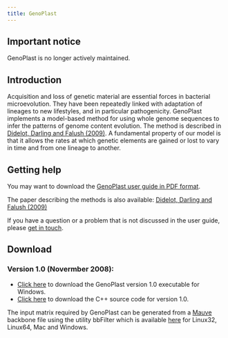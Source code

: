 ```yaml
---
title: GenoPlast
---
```

  
## Important notice

GenoPlast is no longer actively maintained. 

## Introduction

Acquisition and loss of genetic material are essential forces in bacterial microevolution. They have been repeatedly linked with adaptation of lineages to new lifestyles, and in particular pathogenicity. GenoPlast implements a model-based method for using whole genome sequences to infer the patterns of genome content evolution. The method is described in <a href="http://genome.cshlp.org/content/early/2008/11/17/gr.082263.108.abstract">Didelot, Darling and Falush (2009)</a>. A fundamental property of our model is that it allows the rates at which genetic elements are gained or lost to vary in time and from one lineage to another.

## Getting help

You may want to download the <a href="http://www.stats.ox.ac.uk/~didelot/files/genoplast-userguide.pdf">GenoPlast user guide in PDF format</a>.

The paper describing the methods is also available: <a href="http://genome.cshlp.org/content/early/2008/11/17/gr.082263.108.abstract">Didelot, Darling and Falush (2009)</a> 

If you have a question or a problem that is not discussed in the user guide, please <a href="contact.htm">get in touch</a>.

## Download

### Version 1.0 (Novermber 2008): 

* <a href="http://www.stats.ox.ac.uk/~didelot/files/genoplastwin.zip">Click here</a> to download the GenoPlast version 1.0 executable for Windows.
* <a href="http://www.stats.ox.ac.uk/~didelot/files/genoplastsrc.zip">Click here</a> to download the C++ source code for version 1.0.

The input matrix required by GenoPlast can be generated from a <a href="http://darlinglab.org/mauve/mauve.html">Mauve</a> backbone file using the utility bbFilter which is available <a href="http://darlinglab.org/mauve/snapshots/">here</a> for Linux32, Linux64, Mac and Windows.
